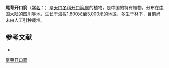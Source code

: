 {{Speciesbox
| name = 尾萼开口箭
| status = 
| status_system = 
| image =
| genus = Tupistra
| species = urotepala
| authority = (Hand.-Mzt.) Wang et Tang
}}

'''尾萼开口箭'''（[[学名|学名]]：{{lang|la|''Tupistra urotepala''}}）是[[天门冬科|天门冬科]][[开口箭属|开口箭属]]的植物，是中国的特有植物。分布在[[中国大陆|中国大陆]]的[[四川|四川]]等地，生长于海拔1,800米至3,000米的地区，多生于林下，目前尚未由人工引种栽培。

== 参考文献 ==
<div class="references-small">
* {{cite web| url =http://www.bioinfo.cn/db05/KmzwSpecies.php?action=view&id=5296| title =尾萼开口箭| work =《中国高等植物数据库全库》| publisher =中国科学院微生物研究所| author =昆明植物研究所| accessdate =2009-02-25| deadurl =yes| archiveurl =https://web.archive.org/web/20160305064436/http://www.bioinfo.cn/db05/KmzwSpecies.php?action=view&id=5296| archivedate =2016-03-05}}
</div>
{{Taxonbar|from=Q11041972}}

[[Category:开口箭属|尾萼开口箭]]


{{植物小作品}}